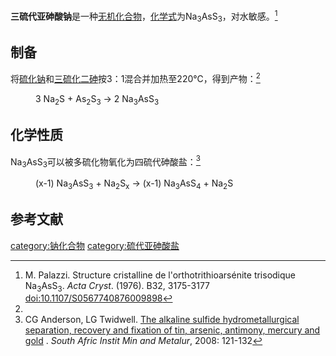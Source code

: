 {{chembox
| Verifiedfields = 
| Watchedfields = 
| verifiedrevid = 
| Name = 三硫代亚砷酸钠
| ImageFile = Na3AsS3.png
| ImageSize = 
| ImageName = 
| IUPACName = 
| OtherNames = 三硫代砷(III)酸钠
|Section1={{Chembox Identifiers
| CASNo_Ref = {{cascite|correct|CAS}}
| CASNo = 16894-55-6
| UNII_Ref = 
| UNII = 
| EINECS = 
| PubChem =
| InChI = 
| SMILES =
  }}
|Section3={{Chembox Properties
| Formula = Na<sub>3</sub>AsS<sub>3</sub>
| MolarMass = 240.087
| Density = 
| Appearance =
| Solubility = 
| MeltingPt = 
| MeltingPt_notes = 
  }}
| Section8 = {{Chembox Related
|   OtherAnions = 
|   OtherCations = [[三硫代亚砷酸锂|三硫代亚砷酸锂]]<BR>[[三硫代亚砷酸钾|三硫代亚砷酸钾]]
|   OtherCpds = [[偏亚砷酸钠|偏亚砷酸钠]]<BR>[[砷酸钠|砷酸钠]]<BR>[[三硒代亚砷酸钠|三硒代亚砷酸钠]]
 }}
}}

'''三硫代亚砷酸钠'''是一种[[无机化合物|无机化合物]]，[[化学式|化学式]]为Na<sub>3</sub>AsS<sub>3</sub>，对水敏感。<ref name=palazzi>M. Palazzi. Structure cristalline de l'orthotrithioarsénite trisodique Na<sub>3</sub>AsS<sub>3</sub>. ''Acta Cryst''. (1976). B32, 3175-3177 doi:10.1107/S0567740876009898</ref>
==制备==
将[[硫化钠|硫化钠]]和[[三硫化二砷|三硫化二砷]]按3：1混合并加热至220℃，得到产物：<ref name=palazzi />
: 3 Na<sub>2</sub>S + As<sub>2</sub>S<sub>3</sub> → 2 Na<sub>3</sub>AsS<sub>3</sub>
==化学性质==
Na<sub>3</sub>AsS<sub>3</sub>可以被多硫化物氧化为四硫代砷酸盐：<ref>CG Anderson, LG Twidwell. [http://saimm.org.za/Conferences/PbZn2008/121-132_Anderson.pdf The alkaline sulfide hydrometallurgical separation, recovery and fixation of tin, arsenic, antimony, mercury and gold] {{Wayback|url=http://saimm.org.za/Conferences/PbZn2008/121-132_Anderson.pdf |date=20170220125338 }}. ''South Afric Instit Min and Metalur'', 2008: 121-132</ref>
: (x-1) Na<sub>3</sub>AsS<sub>3</sub> + Na<sub>2</sub>S<sub>x</sub> → (x-1) Na<sub>3</sub>AsS<sub>4</sub> + Na<sub>2</sub>S

==参考文献==
{{reflist}}
{{亚砷酸盐}}

[[category:钠化合物|category:钠化合物]]
[[category:硫代亚砷酸盐|category:硫代亚砷酸盐]]